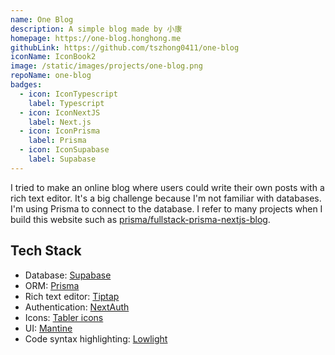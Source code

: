 ```yaml
---
name: One Blog
description: A simple blog made by 小康
homepage: https://one-blog.honghong.me
githubLink: https://github.com/tszhong0411/one-blog
iconName: IconBook2
image: /static/images/projects/one-blog.png
repoName: one-blog
badges:
  - icon: IconTypescript
    label: Typescript
  - icon: IconNextJS
    label: Next.js
  - icon: IconPrisma
    label: Prisma
  - icon: IconSupabase
    label: Supabase
---
```


I tried to make an online blog where users could write their own posts with a rich text editor. It's a big challenge because I'm not familiar with databases. I'm using Prisma to connect to the database. I refer to many projects when I build this website such as [prisma/fullstack-prisma-nextjs-blog](https://github.com/prisma/fullstack-prisma-nextjs-blog).

## Tech Stack

- Database: [Supabase](https://supabase.com/)
- ORM: [Prisma](https://www.prisma.io/)
- Rich text editor: [Tiptap](https://tiptap.dev)
- Authentication: [NextAuth](https://next-auth.js.org)
- Icons: [Tabler icons](https://tabler-icons.io/)
- UI: [Mantine](https://mantine.dev)
- Code syntax highlighting: [Lowlight](https://github.com/wooorm/lowlight)
